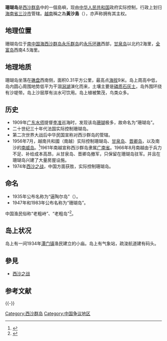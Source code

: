 {{Infobox disputed islands
| plural = yes
| name             =珊瑚岛
| image name       = PattleIsland.jpg
| image caption    = 珊瑚岛卫星照片
| image size       = 
| locator map      = {{Location map|South China Sea|lat=16.537481|long=111.607132|central|300px}}
| map_custom       = yes
| native name      = 
| native name link = 
| other_names         = 黃沙島
| location         = [[南中国海|南中国海]]
| coordinates      = {{Coord|16|32|14|N|111|36|25|E|display=inline,title}}
| archipelago      = [[西沙群岛|西沙群岛]]
| total islands    = 
| major islands    = 
| area             ={{convert|0.31|km2|mi2}}
| length           ={{convert|800|m|ft}}
| width            ={{convert|400|m|ft}}
| coastline        =
| highest mount    = 
| elevation        = 
| country                          = {{PRC}}
| country admin divisions title   =市
| country admin divisions         = [[海南省|海南省]][[三沙市|三沙市]][[西沙区|西沙区]]
| country claim                 = {{ROC}}
|country claim divisions title   = [[区_(中华民国)|区]]
|country claim divisions         = [[高雄市|高雄市]][[旗津区|旗津区]]
|country 2 claim                   = {{VNM}}
|country 2 claim divisions title   = 县
|country 2 claim divisions         = [[岘港市|岘港市]][[黄沙岛县|黄沙岛县]]
| population       = 
| population as of = 
| density          = 
| ethnic groups    = 
| additional info  =
}} 
'''珊瑚岛'''是[[西沙群島|西沙群島]]中的一個島嶼，现由[[中华人民共和国|中华人民共和国]]政府实际控制，行政上划归[[海南省|海南省]][[三沙市|三沙市]]管辖。[[越南|越南]]稱之為'''黃沙島'''（{{vie|v=Đảo Hoàng Sa|hn=島黃沙}}），亦声称拥有其主权。

== 地理位置 ==
珊瑚岛位于[[南中国海|南中国海]][[西沙群岛|西沙群岛]][[永乐群岛|永乐群岛]]的[[永乐环礁|永乐环礁]]西部，[[甘泉岛|甘泉岛]]以北约2海里，[[全富岛|全富岛]]西南4.5海里。
== 地理地质 ==
珊瑚岛坐落在[[礁盘|礁盘]]西南侧，面积0.31平方公里，最高点[[海拔|海拔]]9米。岛上周高中低，岛内圆心周围地势低平为干涸[[潟湖|潟湖]]演化而来，土壤主要是[[磷酸鈣|磷质石灰土]]，岛外围环绕有沙堤带。岛上沙层厚有淡水可饮用。岛上植被繁茂，鸟类众多。

== 历史 ==
*1909年[[广东水师|广东水师]]提督[[李准|李准]]巡海时，发现该岛[[珊瑚|珊瑚]]极多，故命名为“珊瑚岛”。
*二十世纪三十年代法国实际控制珊瑚岛。
*第二次世界大战后中华民国宣称对西沙群岛的管辖。
*1956年7月，越南共和國（南越）实际控制珊瑚岛、[[甘泉岛|甘泉岛]]、[[晋卿岛|晋卿岛]]，以及南沙的[[南威岛|南威岛]]。<ref>{{Cite web |url=http://www.gd-info.gov.cn/books/dtree/showbook.jsp?stype=v&paths=10655&siteid=guangdong&sitename=%E5%B9%BF%E4%B8%9C%E7%9C%81%E6%83%85%E4%BF%A1%E6%81%AF%E7%BD%91 |title=《广东省志·海洋与海岛志》第一章第二节第二小节 |access-date=2014-01-22 |archive-url=https://web.archive.org/web/20160311153246/http://gd-info.gov.cn/books/dtree/showbook.jsp?paths=10655&siteid=guangdong&sitename=%e5%b9%bf%e4%b8%9c%e7%9c%81%e6%83%85%e4%bf%a1%e6%81%af%e7%bd%91&stype=v |archive-date=2016-03-11 |dead-url=yes }}</ref>1961年南越宣称西沙群岛隶属[[广南省|广南省]]。1966年8月南越由于兵力不足、补给成本高昂，从甘泉岛、晋卿岛撤军，只保留在珊瑚岛驻军。并且在珊瑚岛兴建了大量房屋设施。
*1974年[[西沙海战|西沙之战]]，中国方面获胜，实际控制珊瑚岛。

== 命名 ==
*1935年公布名称为“逼陶尔岛”（{{lang-en|Pattle Island}}）。
*1947年和1983年公布名称为“珊瑚岛”。

中国渔民俗称“老粗峙”、“老粗岛”<ref>{{cite book zh |author=广东省地名委员会 |title=《南海诸岛地名资料汇编》 |format=M |edition=1 |location=广州 |publisher=广东省地图出版社 |date=1987 |pages=170 |id= ISBN 80522-023-9}}</ref>。

== 岛上状况 ==
岛上有一间1934年[[潭门镇|潭门镇]]渔民建立的小庙。岛上有气象站，疏浚航道建有码头。

== 參見 ==
* [[西沙之战|西沙之战]]

== 参考文献 ==
{{Reflist}}

{{-}}
{{西沙群岛}}

[[Category:西沙群岛|Category:西沙群岛]]
[[Category:中国争议地区|Category:中国争议地区]]
